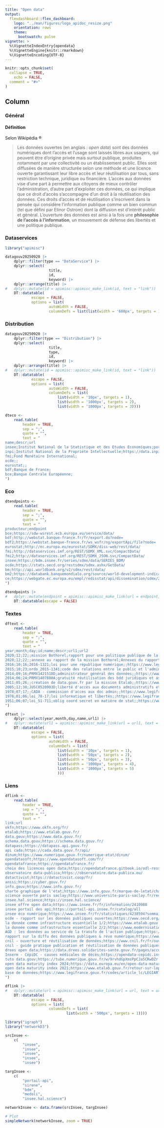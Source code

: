 ```yaml
---
title: "Open data"
output: 
  flexdashboard::flex_dashboard:
    logo: "../man/figures/logo_apidoc_resize.png"
    orientation: rows
    theme:
      bootswatch: pulse
vignette: >
  %\VignetteIndexEntry{opendata}
  %\VignetteEngine{knitr::rmarkdown}
  %\VignetteEncoding{UTF-8}
---
```


```r
knitr::opts_chunk$set(
  collapse = TRUE,
	echo = FALSE,
  comment = "#>"
)
```

Column {.tabset}
-------------------------------------------

### Général

#### Définition

Selon Wikipédia ®

> Les données ouvertes (en anglais : *open data*) sont des données numériques dont l'accès et l'usage sont laissés libres aux usagers, qui peuvent être d'origine privée mais surtout publique, produites notamment par une collectivité ou un établissement public. Elles sont diffusées de manière structurée selon une méthode et une licence ouverte garantissant leur libre accès et leur réutilisation par tous, sans restriction technique, juridique ou financière.
L'accès aux données vise d'une part à permettre aux citoyens de mieux contrôler l'administration, d'autre part d'exploiter ces données, ce qui implique que ce droit d'accès s'accompagne d'un droit à la réutilisation des données.
Ces droits d'accès et de réutilisation s'inscrivent dans la pensée qui considère l'information publique comme un bien commun (tel que défini par Elinor Ostrom) dont la diffusion est d'intérêt public et général.
L'ouverture des données est ainsi à la fois une **philosophie de l'accès à l'information**, un mouvement de défense des libertés et une politique publique. 

### Dataservices

```r
library("apimisc")

datagouv20250920 |> 
	dplyr::filter(type == "DataService") |> 
	dplyr::select(
					title,
					id,
					keyword) |> 
	dplyr::arrange(title) |> 
# 	dplyr::mutate(id = apimisc::apimisc_make_link(id, text = "link")) |> 
	DT::datatable(
			escape = FALSE,
			options = list(
					autoWidth = FALSE,
					columnDefs = list(list(width = '600px', targets = 1))))
```

### Distribution

```r
datagouv20250920 |> 
	dplyr::filter(type == "Distribution") |> 
	dplyr::select(
					title,
					type,
					id,
					keyword) |> 
	dplyr::arrange(title) |> 
# 	dplyr::mutate(id = apimisc::apimisc_make_link(id, text = "link")) |> 
	DT::datatable(
			escape = FALSE,
			options = list(
					autoWidth = FALSE,
					columnDefs = list(
						list(width = '10px', targets = 1),
						list(width = '1000px', targets = 2),
						list(width = '1000px', targets = 3))))

```

```r
dteco <- 
	read.table(
		header = TRUE,
		sep = ";",
		quote = "",
		text = "
name;descr;url
insee;Institut National de la Statistique et des Etudes Economiques;portail-api.insee.fr
inpi;Institut National de la Propriété Intellectuelle;https://data.inpi.fr/
fmi;Fond Monétaire International;
ocde;;
eurostat;;
bdf;Banque de France;
bce;Banque Centrale Européenne;
")
```

### Eco

```r
dtendpoints <- 
	read.table(
		header = TRUE,
		sep = ";",
		quote = "",
		text = "
producteur;endpoint
bce;https://sdw-wsrest.ecb.europa.eu/service/data/
bdf;http://webstat.banque-france.fr/fr/export.do?node=
bdf2;https://webstat.banque-france.fr/ws_wsfr/ng/exportApi/file?node=
eurostat;http://ec.europa.eu/eurostat/SDMX/diss-web/rest/data/
fmi;http://dataservices.imf.org/REST/SDMX_XML.svc/CompactData/
fmi2;http://dataservices.imf.org/REST/SDMX_JSON.svc/CompactData/
insee;https://bdm.insee.fr/series/sdmx/data/SERIES_BDM/
ocde;https://stats.oecd.org/restsdmx/sdmx.ashx/GetData/
bm;http://api.worldbank.org/v2/sdmx/rest/data/
bm2;https://databank.banquemondiale.org/source/world-development-indicators
ce;https://webgate.ec.europa.eu/empl/redisstat/api/dissemination/sdmx/2.1/data/
")

dtendpoints |> 
# 	dplyr::mutate(endpoint = apimisc::apimisc_make_link(url = endpoint, text = "link")) |> 
	DT::datatable(escape = FALSE)

```

### Textes

```r
dftext <- 
	read.table(
		header = TRUE,
		sep = ";",
		quote = "",
		text = "
year;month;day;id;name;descr;url1;url2
2020;12;22;;mission Bothorel;rapport pour une politique publique de la donnée, des algorithmes et des codes sources;https://www.info.gouv.fr/rapport/11979-rapport-sur-la-politique-publique-de-la-donnee-des-algorithmes-et-des-codes-sources;https://www.info.gouv.fr/upload/media/default/0001/01/2020_12_rapport_-_pour_une_politique_publique_de_la_donnee_-_23.12.2020__0.pdf
2020;12;22;;annexe au rapport de la mission Bothorel;Annexes du rapport de la mission Bothorel;https://www.info.gouv.fr/upload/media/default/0001/01/2020_12_annexes_-_rapport_-_pour_une_politique_publique_de_la_donnee_-_23.12.2020.pdf;
2016;10;16;2016-1321;loi pour une république numérique;;https://www.legifrance.gouv.fr/dossierlegislatif/JORFDOLE000031589829/;
2015;10;23;ordo_2015-1341;code des relations entre le public et l'administration;;https://www.legifrance.gouv.fr/codes/id/LEGISCTA000031367685/;
2014;09;16;PRMX1421510D;administrateur général des données;;https://www.legifrance.gouv.fr/loda/id/JORFTEXT000029463482;
2014;06;24;PRMX1407880A;gratuité réutilisation des bdd juridiques et associatives de la DILA;;https://www.legifrance.gouv.fr/loda/texte_lc/JORFTEXT000029135221/2019-11-27/;
2011;05;26;;création de data.gouv.fr par la mission Etalab;;https://www.legifrance.gouv.fr/jorf/id/JORFTEXT00002407278;
2005;12;30;JUSC0520903D;liberté d'accès aux documents administratifs et à la réutilisation des informations publiques;;https://www.legifrance.gouv.fr/loda/id/JORFTEXT000000265304;
1978;07;17;;CADA - commission d'acces aux doc admin;;https://www.legifrance.gouv.fr/loda/id/JORFTEXT000000339241;
1978;01;06;loi_78-17;loi informatique et libertés;;https://www.legifrance.gouv.fr/loda/id/JORFTEXT000000886460/;
1951;06;07;loi_51-711;oblig coord secret en matière de stat;;https://www.legifrance.gouv.fr/loda/id/JORFTEXT000000888573;
")

dftext |> 
	dplyr::select(year,month,day,name,url1) |> 
# 	dplyr::mutate(url1 = apimisc::apimisc_make_link(url = url1, text = "link")) |> 
	DT::datatable(
			escape = FALSE,
			options = list(
					autoWidth = FALSE,
					columnDefs = list(
						list(width = '10px', targets = 1),
						list(width = '50px', targets = 2),
						list(width = '50px', targets = 3),
						list(width = '1000px', targets = 4),
						list(width = '1000px', targets = 5)
						)))

```

### Liens

```r
dflink <- 
	read.table(
		header = TRUE,
		sep = ";",
		quote = "",
		text = "
link;url
okfn;https://www.okfn.org/fr/
etalab;https://www.etalab.gouv.fr/
data.gouv;https://www.data.gouv.fr/
schema.data.gouv;https://schema.data.gouv.fr/
datapass;https://datapass.api.gouv.fr/
api cada;https://cada.data.gouv.fr/api/
dinum;https://www.numerique.gouv.fr/numerique-etat/dinum/
opendatasoft;https://www.opendatasoft.com/fr/
opendatafrance;https://opendatafrance.fr/
choix des licences open data;https://opendatafrance.gitbook.io/odl-ressources/fiches-pratiques/aspects-juridiques/choix-des-licences-open-data
observatoire data-publica;https://observatoire.data-publica.eu/
datactivist;https://datactivist.coop/fr/
anssi;https://cyber.gouv.fr/
info.gouv;https://www.info.gouv.fr/
charte graphique de l'état;https://www.info.gouv.fr/marque-de-letat/charte%20graphique-introduction
science ouverte paris saclay;https://www.universite-paris-saclay.fr/recherche/science-ouverte/ouvrir-ses-donnees-comment-ca-marche
insee.hal.science;https://insee.hal.science/
insee offre open data;https://www.insee.fr/fr/information/2410988
insee portail des api;https://portail-api.insee.fr/catalog/all
insee éco numérique;https://www.insee.fr/fr/statistiques/4238594?sommaire=4238635
ocde - rapport sur les données publiques ouvertes;https://www.oecd.org/fr/publications/2018/09/open-government-data-report_g1g94eac.html
la donnée comme infrastructure essentielle 1/2;https://www.etalab.gouv.fr/rapport-2016-1017-de-ladministrateur-general-des-donnees-la-donnee-comme-infrastructure-essentielle/
la donnée comme infrastructure essentielle 2/2;https://www.modernisation.gouv.fr/presse/ladministrateur-general-des-donnees-remet-son-2e-rapport
AGD : les données au service de la transfo de l'action publique;https://www.vie-publique.fr/files/rapport/pdf/164000070.pdf
rapport sur la diffu des données publiques & révo numérique;https://www.vie-publique.fr/rapport/25601-diffusion-des-donnees-publiques-et-revolution-numerique-rapport
cnil - ouverture et réutilisation de données;https://www.cnil.fr/fr/ouverture-partage-donnees
cnil - guide pratique publication et réutilisation de données publiques;https://www.cnil.fr/sites/default/files/atoms/files/guide-open-data.pdf
drees open data;https://data.drees.solidarites-sante.gouv.fr/pages/accueil/
Inserm - CépiDC - causes médicales de décès;https://opendata-cepidc.inserm.fr/
tuto data.gouv;https://tube.numerique.gouv.fr/w/9rvhdGpXmsPpCJa5CRwDZr
open data maturity index 2024;https://data.europa.eu/en/open-data-maturity/2024
open data maturity index 2021;https://www.etalab.gouv.fr/retour-sur-lopen-data-maturity-index-2021-mesure-de-limpact-de-louverture-des-donnees-2-4/
base de données;https://www.legifrance.gouv.fr/codes/article_lc/LEGIARTI000006278879
")

dflink |> 
# 	dplyr::mutate(url = apimisc::apimisc_make_link(url = url, text = url)) |> 
	DT::datatable(
			escape = FALSE,
			options = list(
					columnDefs = list(
							list(width = '500px', targets = 1))))

```

```r
library("igraph")
library("networkD3")

srcInsee <- 
	c(
		"insee",
		"insee",
		"insee",
		"insee",
		"insee")

targInsee <- 
	c(
	 	"portail-api",
		"sirene",
		"bdm",
		"medoli",
		"insee.hal.science")

networkInsee <- data.frame(srcInsee, targInsee)

# Plot
simpleNetwork(networkInsee, zoom = TRUE)
```

